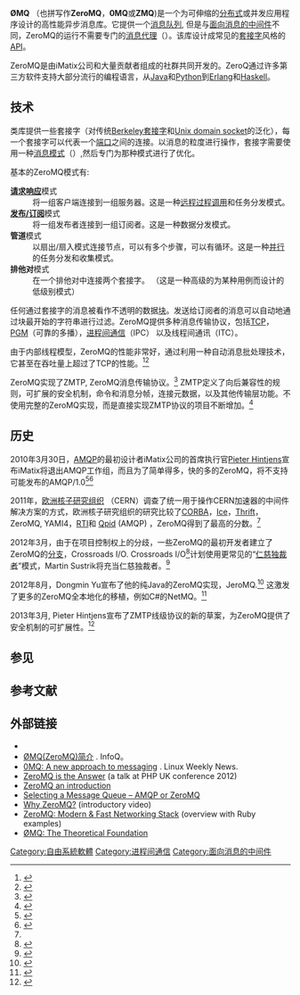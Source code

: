 {{update|time=2018-10-18T10:45:59+00:00}}
{{TA
|G1=IT
}}
{{primary sources|date=2010年7月}}
{{Infobox software
| name                   =
| title                  = ØMQ
| logo                   = <!-- [[File:|File:]] -->
| author                 =
| developer              = iMatix公司
| released               = <!-- {{Start date|YYYY|MM|DD}} -->
| discontinued           =
| latest release version = 4.3.4
| latest release date    = {{Start date and age|2021|01|17}}
| latest preview version = 
| latest preview date    = {{Start date and age|}}
| frequently updated     = <!-- DO NOT include this parameter unless you know what it does -->
| programming language = [[C++|C++]]
| operating system       =
| platform               = [[跨平台|跨平台]]
| language               =
| status                 =
| genre                  = [[消息队列|消息队列]]
| license                = [[GNU_Lesser_General_Public_License|LGPL]] with static linking [http://www.zeromq.org/area:licensing exception]
| website                = [http://www.zeromq.org/ www.zeromq.org]
}}
'''ØMQ''' （也拼写作'''ZeroMQ'''，'''0MQ'''或'''ZMQ''')是一个为可伸缩的[[分布式计算|分布式]]或并发应用程序设计的高性能异步消息库。它提供一个[[消息队列|消息队列]], 但是与[[面向消息的中间件|面向消息的中间件]]不同，ZeroMQ的运行不需要专门的[[消息代理|消息代理]]（{{link-en|message broker|message broker}}）。该库设计成常见的[[Berkeley套接字|套接字]]风格的[[应用程序接口|API]]。

ZeroMQ是由iMatix公司和大量贡献者组成的社群共同开发的。ZeroQ通过许多第三方软件支持大部分流行的编程语言，从[[Java|Java]]和[[Python|Python]]到[[Erlang|Erlang]]和[[Haskell|Haskell]]。

== 技术 ==
类库提供一些套接字（对传统[[Berkeley套接字|Berkeley套接字]]和[[Unix_domain_socket|Unix domain socket]]的泛化），每一个套接字可以代表一个[[通讯端口|端口]]之间的{{link-en|多对多|many-to-many}}连接。以消息的粒度进行操作，套接字需要使用一种[[消息模式|消息模式]]（{{link-en|message pattern|message pattern}}）,然后专门为那种模式进行了优化。

基本的ZeroMQ模式有:

; '''[[请求响应|请求响应]]'''模式
: 将一组客户端连接到一组服务器。这是一种[[远程过程调用|远程过程调用]]和任务分发模式。
; '''[[发布/订阅|发布/订阅]]'''模式
: 将一组发布者连接到一组订阅者。这是一种数据分发模式。
; '''管道'''模式
: 以扇出/扇入模式连接节点，可以有多个步骤，可以有循环。这是一种[[并行计算|并行]]的任务分发和收集模式。
; '''排他对'''模式
: 在一个排他对中连接两个套接字。 （这是一种高级的为某种用例而设计的低级别模式）

任何通过套接字的消息被看作不透明的数据[[二進位大型物件|块]]。发送给订阅者的消息可以自动地通过块最开始的字符串进行过滤。ZeroMQ提供多种消息传输协议，包括[[传输控制协议|TCP]]，[[实际通用多播|PGM]]（可靠的多播），[[进程间通信|进程间通信]]（IPC） 以及线程间通讯（ITC）。

由于内部线程模型，ZeroMQ的性能非常好，通过利用一种自动消息批处理技术，它甚至在吞吐量上超过了TCP的性能。<ref>{{cite web|title=How come ØMQ has higher throughput than TCP although it's built on top of TCP?|url=http://www.zeromq.org/area:faq#toc6|work=ZeroMQ FAQ|accessdate=2013-06-08|archive-date=2019-07-16|archive-url=https://web.archive.org/web/20190716155745/http://zeromq.org/area:faq#toc6|dead-url=no}}</ref><ref name=cern>{{cite web|title=Middleware Trends And Market Leaders 2011|url=http://cds.cern.ch/record/1391410?ln=en|accessdate=2013-06-08|archive-date=2020-11-03|archive-url=https://web.archive.org/web/20201103214926/http://cds.cern.ch/record/1391410?ln=en|dead-url=no}}</ref>

ZeroMQ实现了ZMTP, ZeroMQ消息传输协议。<ref>{{cite web|title=ZeroMQ Message Transfer Protocol|url=http://rfc.zeromq.org/spec:23|accessdate=2013-06-08|archive-date=2019-11-22|archive-url=https://web.archive.org/web/20191122020621/https://rfc.zeromq.org/spec:23/|dead-url=no}}</ref> ZMTP定义了向后兼容性的规则，可扩展的安全机制，命令和消息分帧，连接元数据，以及其他传输层功能。不使用完整的ZeroMQ实现，而是直接实现ZMTP协议的项目不断增加。<ref>{{cite web|title=GitHub Search: ZMTP|url=https://github.com/search?q=zmtp&ref=cmdform|accessdate=2013-06-08|archive-date=2020-08-14|archive-url=https://web.archive.org/web/20200814180731/https://github.com/search?q=zmtp&ref=cmdform|dead-url=no}}</ref>

== 历史 ==
2010年3月30日，[[Advanced_Message_Queuing_Protocol|AMQP]]的最初设计者iMatix公司的首席执行官[[Pieter_Hintjens|Pieter Hintjens]]宣布iMatix将退出AMQP工作组，而且为了简单得多，快的多的ZeroMQ，将不支持 可能发布的AMQP/1.0<ref>{{cite web|title=iMatix will end OpenAMQ support by 2011|publisher=openamq-dev maillist|url=http://lists.openamq.org/pipermail/openamq-dev/2010-March/001598.html|accessdate=14 July 2012|deadurl=yes|archiveurl=https://web.archive.org/web/20121010015604/http://lists.openamq.org/pipermail/openamq-dev/2010-March/001598.html|archivedate=2012年10月10日}}</ref><ref>{{cite web|title=What is wrong with AMQP (and how to fix it)|url=http://www.imatix.com/articles:whats-wrong-with-amqp|publisher=iMatix Corporation|accessdate=14 July 2012|archive-url=https://web.archive.org/web/20120717131917/http://www.imatix.com/articles:whats-wrong-with-amqp|archive-date=2012-07-17|dead-url=yes}}</ref>

2011年，[[欧洲核子研究组织|欧洲核子研究组织]] （CERN）调查了统一用于操作CERN加速器的中间件解决方案的方式，欧洲核子研究组织的研究比较了[[CORBA|CORBA]]，[[Internet_Communications_Engine|Ice]]，[[Apache_Thrift|Thrift]]，ZeroMQ, YAMI4，[[Run-Time_Infrastructure_(simulation)|RTI]]和 [[Apache_Qpid|Qpid]] (AMQP) ，ZeroMQ得到了最高的分数。<ref name=cern />

2012年3月，由于在项目控制权上的分歧，一些ZeroMQ的最初开发者建立了ZeroMQ的[[复刻|分支]]，Crossroads I/O. Crossroads I/O<ref>{{cite web|title=Crossroads I/O|url=http://www.crossroads.io/|accessdate=14 July 2012|deadurl=yes|archiveurl=https://web.archive.org/web/20120713140548/http://www.crossroads.io/|archivedate=2012年7月13日}}</ref>计划使用更常见的“[[仁慈独裁者|仁慈独裁者]]”模式，Martin Sustrik将充当仁慈独裁者。<ref>{{cite web|title=ZeroMQ and Crossroads I/O: Forking over trademarks|url=http://lwn.net/Articles/488732/|publisher=[[LWN.net|LWN.net]]|accessdate=14 July 2012|archive-date=2022-03-05|archive-url=https://web.archive.org/web/20220305150210/https://lwn.net/Articles/488732/|dead-url=no}}</ref>

2012年8月，Dongmin Yu宣布了他的纯Java的ZeroMQ实现，JeroMQ.<ref>{{cite web|title=jeromq - java pojo zeromq|publisher=zeromq-dev mailing list|url=http://lists.zeromq.org/pipermail/zeromq-dev/2012-August/018265.html|accessdate=23 May 2013|deadurl=yes|archiveurl=https://web.archive.org/web/20130731225620/http://lists.zeromq.org/pipermail/zeromq-dev/2012-August/018265.html|archivedate=2013年7月31日}}</ref> 这激发了更多的ZeroMQ全本地化的移植，例如C#的NetMQ。<ref>{{cite web|title=NetMQ|publisher=GitHub|url=https://github.com/zeromq/netmq|accessdate=23 May 2013|archive-date=2021-09-18|archive-url=https://web.archive.org/web/20210918013436/https://github.com/zeromq/netmq|dead-url=no}}</ref> 

2013年3月, Pieter Hintjens宣布了ZMTP线级协议的新的草案，为ZeroMQ提供了安全机制的可扩展性。<ref>{{cite web|title=Securing ZeroMQ: draft ZMTP v3.0 Protocol|publisher=Hintjens.com|url=http://hintjens.com/blog:39|accessdate=23 May 2013|archive-date=2022-02-23|archive-url=https://web.archive.org/web/20220223191958/http://hintjens.com/blog:39|dead-url=no}}</ref>

== 参见 ==
{{Portal|Free software|left=yes}}





== 参考文献 ==
{{reflist}}

== 外部链接 ==
* {{official website|http://www.zeromq.org}}
* [http://www.infoq.com/cn/news/2010/09/introduction-zero-mq ØMQ(ZeroMQ)简介] {{Wayback|url=http://www.infoq.com/cn/news/2010/09/introduction-zero-mq |date=20180116035402 }}. InfoQ。
* [http://lwn.net/Articles/370307/ 0MQ: A new approach to messaging] {{Wayback|url=http://lwn.net/Articles/370307/ |date=20220321201536 }}. Linux Weekly News.
* [http://vimeo.com/20605470 ZeroMQ is the Answer] {{Wayback|url=http://vimeo.com/20605470 |date=20220325085412 }} (a talk at PHP UK conference 2012)
* [https://web.archive.org/web/20100708013634/http://nichol.as/zeromq-an-introduction ZeroMQ an introduction]
* [https://web.archive.org/web/20100820232306/http://bhavin.directi.com/selecting-a-message-queue-amqp-or-zeromq/ Selecting a Message Queue – AMQP or ZeroMQ]
* [http://www.youtube.com/watch?v=_JCBphyciAs Why ZeroMQ?] {{Wayback|url=http://www.youtube.com/watch?v=_JCBphyciAs |date=20201212083055 }} (introductory video)
* [http://www.igvita.com/2010/09/03/zeromq-modern-fast-networking-stack/ ZeroMQ: Modern & Fast Networking Stack] {{Wayback|url=http://www.igvita.com/2010/09/03/zeromq-modern-fast-networking-stack/ |date=20201203235025 }} (overview with Ruby examples)
* [http://www.250bpm.com/concepts ØMQ: The Theoretical Foundation] {{Wayback|url=http://www.250bpm.com/concepts |date=20200630103228 }}

{{DEFAULTSORT:Omq}}

[[Category:自由系統軟體|Category:自由系統軟體]]
[[Category:进程间通信|Category:进程间通信]]
[[Category:面向消息的中间件|Category:面向消息的中间件]]